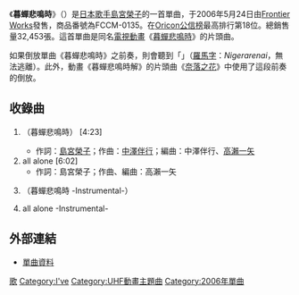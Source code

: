 {{noteTA
|T=zh-cn:寒蝉鸣泣之时 (单曲); zh-hk:寒蟬鳴泣之時 (單曲); zh-tw:暮蟬悲鳴時 (單曲);
|1=zh-tw:寒蝉鸣泣之时; zh-hk:寒蟬鳴泣之時; zh-tw:暮蟬悲鳴時;
}}
{{Infobox Single
| Name        = {{lang|ja|ひぐらしのなく頃に}}
| Artist      = [[島宮榮子|島宮榮子]]
| Cover       = Higurashi no Naku Koro ni song.jpg
| Released    = {{flagicon|Japan}} 2006年5月24日
| Recorded    = 2006年
| Genre       = [[J-POP|J-POP]]
| Length      = 20:56
| Label       = [[Frontier_Works|Frontier Works]]
| Producer    = [[I've|I've]]
| Last single  = [[Endless_Loop|Endless Loop]] <br />（2005年）
| This single  = '''暮蟬悲鳴時''' <br />（2006年）
| Next single  = [[奈落之花|奈落之花]]<br />（2007年）
}}
《'''暮蟬悲鳴時'''》（{{lang-ja|'''ひぐらしのなく頃に'''}}）是[[日本|日本]][[歌手|歌手]][[島宮榮子|島宮榮子]]的一首單曲，于2006年5月24日由[[Frontier_Works|Frontier Works]]發售，商品番號為FCCM-0135。在[[Oricon公信榜|Oricon公信榜]]最高排行第18位。總銷售量32,453張。這首單曲是同名[[電視動畫|電視動畫]]《[[暮蟬悲鳴時|暮蟬悲鳴時]]》的片頭曲。

如果倒放單曲《暮蟬悲鳴時》之前奏，則會聽到「{{lang|ja|逃げられない}}」（[[平文式罗马字|羅馬字]]：''Nigerarenai''，無法逃離）。此外，動畫《暮蟬悲鳴時解》的片頭曲《[[奈落之花|奈落之花]]》中使用了這段前奏的倒放。

== 收錄曲 ==

# {{lang|ja|ひぐらしのなく頃に}}（暮蟬悲鳴時） [4:23]
#* 作詞：[[島宮榮子|島宮榮子]]；作曲：[[中澤伴行|中澤伴行]]；編曲：中澤伴行、[[高瀨一矢|高瀨一矢]]
# all alone [6:02]
#* 作詞：島宮榮子；作曲、編曲：高瀨一矢
# {{lang|ja|ひぐらしのなく頃に -Instrumental-}}（暮蟬悲鳴時 -Instrumental-）
# all alone -Instrumental-

== 外部連結 ==
* [http://www.oricon.co.jp/music/release/d/650953/1/ 單曲資料] {{Wayback|url=http://www.oricon.co.jp/music/release/d/650953/1/ |date=20071117044908 }}

{{Single-stub}}
{{暮蟬悲鳴時}}

{{DEFAULTSORT:Higurashi no Naku Koro ni}}
[[Category:暮蟬悲鳴時|歌]]
[[Category:I've|Category:I've]]
[[Category:UHF動畫主題曲|Category:UHF動畫主題曲]]
[[Category:2006年單曲|Category:2006年單曲]]